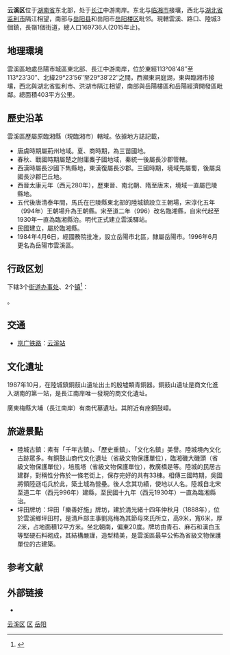{{Infobox China County
|county          = 云溪区
|Belong          = [[湖南省|湖南省]][[岳阳市|岳阳市]]
|Types           = [[市轄區|市轄區]]
|seat            = 雲溪鎮
|town            = 3
|subdistrict     = 1
|area_total      = 403
|census yr       = 2015年
|population_total= 169736人
}}
'''云溪区'''位于[[湖南省|湖南省]]东北部，处于[[长江|长江]]中游南岸。东北与[[临湘市|临湘市]]接壤，西北与[[湖北省|湖北省]][[监利市|监利市]]隔江相望，南部与[[岳阳县|岳阳县]]和岳阳市[[岳阳楼区|岳阳楼区]]毗邻。現轄雲溪、路口、陸城3個鎮，長嶺1個街道，總人口169736人(2015年止)。

== 地理環境 ==
雲溪區地處岳陽市城區東北部、長江中游南岸，位於東經113°08′48″至113°23′30″、北緯29°23′56″至29°38′22″之間，西瀕東洞庭湖，東與臨湘市接壤，西北與湖北省監利市、洪湖市隔江相望，南部與岳陽樓區和岳陽經濟開發區毗鄰。總面積403平方公里。

== 歷史沿革 ==
雲溪區歷屬原臨湘縣（現臨湘市）轄域。依據地方誌記載，
*唐虞時期屬荊州地域。夏、商時期，為三苗國地。
*春秋、戰國時期屬楚之附庸麋子國地域，秦統一後屬長沙郡管轄。
*西漢時屬長沙國下雋縣地，東漢復屬長沙郡。三國時期，境域先屬蜀，後屬吳國長沙郡巴丘地。
*西晉太康元年（西元280年），歷東晉、南北朝、隋至唐末，境域一直屬巴陵縣地。
*五代後唐清泰年間，馬氏在巴陵縣東北部的陸城鎮設立王朝場，宋淳化五年（994年）王朝場升為王朝縣。宋至道二年（996）改名臨湘縣，自宋代起至1930年一直為臨湘縣治。明代正式建立雲溪驛站。
*民國建立，屬於臨湘縣。
*1984年4月6日，經國務院批准，設立岳陽市北區，隸屬岳陽市。1996年6月更名為岳陽市雲溪區。

== 行政区划 ==
{{PAGENAMEBASE}}下辖3个[[街道办事处|街道办事处]]、2个[[行政建制镇|镇]]<ref>{{PRC admin/ref sgc|43/06/03}}</ref>：

{{PRC admin/children|43/06/03}}。

== 交通 ==
* {{rint|cn|rail}}[[京广铁路|京广铁路]]：[[云溪站|云溪站]]

== 文化遺址==
1987年10月，在陸城鎮銅鼓山遺址出土的殷墟類青銅器。銅鼓山遺址是商文化進入湖南的第一站，是長江南岸唯一發現的商文化遺址。

廣東梅縣大埔（長江南岸）有商代墓遺址。其附近有座銅鼓嶂。

== 旅遊景點 ==
*陸城古鎮：素有「千年古鎮」、「歷史重鎮」、「文化名鎮」美譽。陸城境內文化古跡眾多。有銅鼓山商代文化遺址（省級文物保護單位），臨湘磯大磯頭（省級文物保護單位），培風塔（省級文物保護單位），教廣橋是等。陸城的民居古建群，對稱性分佈於一條老街上，保存完好的共有33棟。相傳三國時期，吳國將領陸遜屯兵於此，築土城為營壘。後人念其功績，使地以人名。陸城自北宋至道二年（西元996年）建縣，至民國十九年（西元1930年）一直為臨湘縣治。
*坪田牌坊：坪田「樂善好施」牌坊，建於清光緒十四年仲秋月（1888年），位於雲溪鄉坪田村，是清戶部主事劉兆梅為其節母來氏所立，高9米，寬6米，厚2米，占地面積12平方米。坐北朝南，偏東20度。牌坊由青石、麻石和漢白玉等堅硬石料砌成，其結構嚴謹，造型精美，是雲溪區最早公佈為省級文物保護單位的古建築。

== 参考文献 ==
{{Wikisource|国务院关于同意湖南省调整岳阳市市辖区行政区划的批复}}
{{reflist}}

== 外部链接 ==
* {{Official website|http://www.yunxiqu.gov.cn/|name=岳阳市云溪区人民政府}}

{{云溪区行政区划}}
{{岳阳市行政区划}}
{{湖南行政区划}}

[[Category:云溪区|]]
[[Category:岳阳区县市|区]]
[[Category:湖南市辖区|岳阳]]